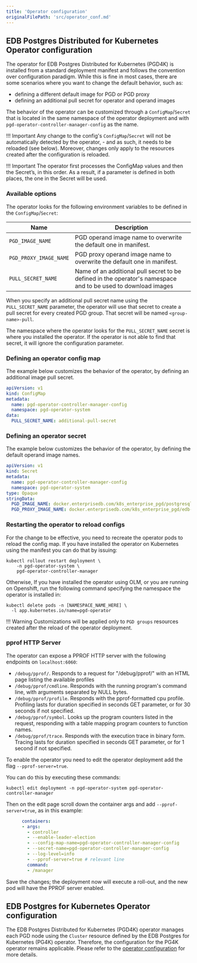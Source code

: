 ```yaml
---
title: 'Operator configuration'
originalFilePath: 'src/operator_conf.md'
---
```


## EDB Postgres Distributed for Kubernetes Operator configuration

The operator for EDB Postgres Distributed for Kubernetes (PGD4K) is installed from a standard
deployment manifest and follows the convention over configuration paradigm. While this is fine
in most cases, there are some scenarios where you want to change the default behavior, such as:

-   defining a different default image for PGD or PGD proxy
-   defining an additional pull secret for operator and operand images

The behavior of the operator can be customized through a `ConfigMap`/`Secret` that
is located in the same namespace of the operator deployment and with
`pgd-operator-controller-manager-config` as the name.

!!! Important
    Any change to the config's `ConfigMap`/`Secret` will not be automatically
    detected by the operator, - and as such, it needs to be reloaded (see below).
    Moreover, changes only apply to the resources created after the configuration
    is reloaded.

!!! Important
    The operator first processes the ConfigMap values and then the Secret’s, in this order.
    As a result, if a parameter is defined in both places, the one in the Secret will be used.

### Available options

The operator looks for the following environment variables to be defined in the `ConfigMap`/`Secret`:

| Name                   | Description                                                                                                   |
| ---------------------- | ------------------------------------------------------------------------------------------------------------- |
| `PGD_IMAGE_NAME`       | PGD operand image name to overwrite the default one in manifest.                                              |
| `PGD_PROXY_IMAGE_NAME` | PGD proxy operand image name to overwrite the default one in manifest.                                        |
| `PULL_SECRET_NAME`     | Name of an additional pull secret to be defined in the operator's namespace and to be used to download images |

When you specify an additional pull secret name using the `PULL_SECRET_NAME` parameter,
the operator will use that secret to create a pull secret for every created PGD group.
That secret will be named `<group-name>-pull`.

The namespace where the operator looks for the `PULL_SECRET_NAME` secret is where
you installed the operator. If the operator is not able to find that secret, it
will ignore the configuration parameter.

### Defining an operator config map

The example below customizes the behavior of the operator, by defining
an additional image pull secret.

```yaml
apiVersion: v1
kind: ConfigMap
metadata:
  name: pgd-operator-controller-manager-config
  namespace: pgd-operator-system
data:
  PULL_SECRET_NAME: additional-pull-secret
```

### Defining an operator secret

The example below customizes the behavior of the operator, by defining
the default operand image names.

```yaml
apiVersion: v1
kind: Secret
metadata:
  name: pgd-operator-controller-manager-config
  namespace: pgd-operator-system
type: Opaque
stringData:
  PGD_IMAGE_NAME: docker.enterprisedb.com/k8s_enterprise_pgd/postgresql-pgd:17.2-5.6.1-1
  PGD_PROXY_IMAGE_NAME: docker.enterprisedb.com/k8s_enterprise_pgd/edb-pgd-proxy:5.6.0-1
```

### Restarting the operator to reload configs

For the change to be effective, you need to recreate the operator pods to
reload the config map. If you have installed the operator on Kubernetes
using the manifest you can do that by issuing:

```shell
kubectl rollout restart deployment \
    -n pgd-operator-system \
    pgd-operator-controller-manager
```

Otherwise, If you have installed the operator using OLM, or you are running on
Openshift, run the following command specifying the namespace the operator is
installed in:

```shell
kubectl delete pods -n [NAMESPACE_NAME_HERE] \
  -l app.kubernetes.io/name=pgd-operator
```

!!! Warning
    Customizations will be applied only to `PGD groups` resources created
    after the reload of the operator deployment.

### pprof HTTP Server

The operator can expose a PPROF HTTP server with the following endpoints on `localhost:6060`:

-   `/debug/pprof/`. Responds to a request for "/debug/pprof/" with an HTML page listing the available profiles
-   `/debug/pprof/cmdline`. Responds with the running program's command line, with arguments separated by NULL bytes.
-   `/debug/pprof/profile`. Responds with the pprof-formatted cpu profile. Profiling lasts for duration specified in seconds GET parameter, or for 30 seconds if not specified.
-   `/debug/pprof/symbol`. Looks up the program counters listed in the request, responding with a table mapping program counters to function names.
-   `/debug/pprof/trace`. Responds with the execution trace in binary form.  Tracing lasts for duration specified in seconds GET parameter, or for 1 second if not specified.

To enable the operator you need to edit the operator deployment add the flag `--pprof-server=true`.

You can do this by executing these commands:

```shell
kubectl edit deployment -n pgd-operator-system pgd-operator-controller-manager
```

Then on the edit page scroll down the container args and add
`--pprof-server=true`, as in this example:

```yaml
      containers:
      - args:
        - controller
        - --enable-leader-election
        - --config-map-name=pgd-operator-controller-manager-config
        - --secret-name=pgd-operator-controller-manager-config
        - --log-level=info
        - --pprof-server=true # relevant line
        command:
        - /manager
```

Save the changes; the deployment now will execute a roll-out, and the new pod
will have the PPROF server enabled.

## EDB Postgres for Kubernetes Operator configuration

The EDB Postgres Distributed for Kubernetes (PGD4K) operator manages each PGD node using the `Cluster`
resource defined by the EDB Postgres for Kubernetes (PG4K) operator. Therefore,  the configuration for the PG4K
operator remains applicable. Please refer to the [operator configuration](/postgres_for_kubernetes/latest/operator_conf/)
for more details.
